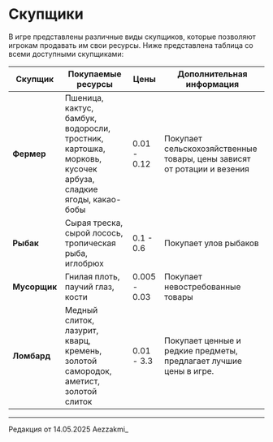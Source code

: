 # Скупщики

В игре представлены различные виды скупщиков, которые позволяют игрокам продавать им свои ресурсы. Ниже представлена таблица со всеми доступными скупщиками:

| Скупщик    | Покупаемые ресурсы                               | Цены             | Дополнительная информация                                      |
|-------------|---------------------------------------------------|--------------------|-----------------------------------------------------------------|
| **Фермер**   | Пшеница, кактус, бамбук, водоросли, тростник, картошка, морковь, кусочек арбуза, сладкие ягоды, какао-бобы | 0.01 - 0.12     | Покупает сельскохозяйственные товары, цены зависят от ротации и везения       |
| **Рыбак**    | Сырая треска, сырой лосось, тропическая рыба, иглобрюх     | 0.1 - 0.6     | Покупает улов рыбаков              |
| **Мусорщик** | Гнилая плоть, паучий глаз, кости             | 0.005 - 0.03             | Покупает невостребованные товары |
| **Ломбард** | Медный слиток, лазурит, кварц, кремень, золотой самородок, аметист, золотой слиток   | 0.01 - 3.3            | Покупает ценные и редкие предметы, предлагает лучшие цены в игре.     |

--------

<Badge bgColor="#ffad47" textColor="#000000">Редакция от 14.05.2025</Badge> <Badge bgColor="#88bfbd" textColor="#000000">Aezzakmi_</Badge>
